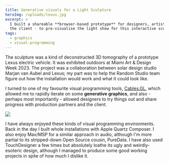 ```yaml
---
title: Generative visuals for a Light Sculpture
heroImg: /uploads/lexus.jpg
excerpt: >
  I built a shareable **browser-based prototype** for designers, artists - and
  the client - to pre-visualise the light show for this interactive sculpture.
tags:
  - graphics
  - visual-programming
---
```


The sculpture was a kind of deconstructed 3D tomography of a prototype Lexus electric vehicle. It was exhibited outdoors at Miami Art & Design Week 2023. The project was a collaboration between solar design studio Marjan van Aubel and Lexus; my part was to help the Random Studio team figure out how the installation would work and what it could look like.

I turned to one of my favourite visual programming tools, [Cables.GL](https://cables.gl/), which allowed me to rapidly iterate on some **generative graphics**, and also - perhaps most importantly - allowed designers to try things out and share progress with production partners and the client.

![](/uploads/cablesgl.png)

I have always enjoyed these kinds of visual programming environments. Back in the day I built whole installations with Apple Quartz Composer. I also enjoy Max/MSP for a similar approach in audio, although I'm more partial to its stripped-down Open Source cousin, PureData. I have also used TouchDesigner a few times but absolutely loathe its ugly and weirdly-esoteric design, although I managed to produce some good working projects in spite of how much I dislike it.
